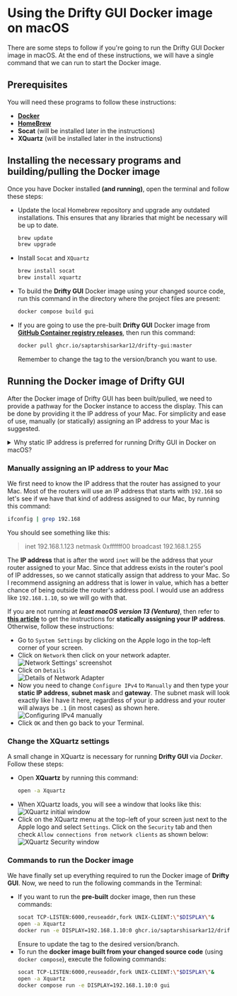 
# Using the Drifty GUI Docker image on macOS

There are some steps to follow if you're going to run the Drifty GUI Docker image in macOS. At the end of these instructions, we will have a single command that we can run to start the Docker image.

## Prerequisites

You will need these programs to follow these instructions:

- [**Docker**](https://docs.docker.com/desktop/install/mac-install)
- [**HomeBrew**](https://brew.sh/)
- **Socat** (will be installed later in the instructions)
- **XQuartz** (will be installed later in the instructions)

## Installing the necessary programs and building/pulling the Docker image

Once you have Docker installed **(and running)**, open the terminal and follow these steps:

- Update the local Homebrew repository and upgrade any outdated installations. This ensures that any libraries that might be necessary will be up to date.
  ```bash
  brew update
  brew upgrade
  ```
- Install `Socat` and `XQuartz`
  ```bash
  brew install socat
  brew install xquartz
  ```
- To build the **Drifty GUI** Docker image using your changed source code, run this command in the directory where the project files are present:
  ```bash
  docker compose build gui
  ```
- If you are going to use the pre-built **Drifty GUI** Docker image from [**GitHub Container registry releases**](https://ghcr.io/saptarshisarkar12/drifty-gui), then run this command:
  ```bash
  docker pull ghcr.io/saptarshisarkar12/drifty-gui:master
  ```
  Remember to change the tag to the version/branch you want to use.

## Running the Docker image of Drifty GUI

After the Docker image of Drifty GUI has been built/pulled, we need to provide a pathway for the Docker instance to access the display. This can be done by providing it the IP address of your Mac. For simplicity and ease of use, manually (or statically) assigning an IP address to your Mac is suggested.

<Callout type="info">

<details>
  <summary>
    Why static IP address is preferred for running Drifty GUI in Docker on
    macOS?
  </summary>
  Now that the image is built/pulled, we need to talk about how the GUI itself
  is going to be shown on your desktop. The only real relevant issue here
  pertains to your local IP address assigned to your network interface card on
  your Mac. You see, in a Linux environment (which macOS is modeled after),
  programs that run in the Terminal do not have direct access to your graphical
  environment (Graphical User Interface), so we are going to have to provide the
  Docker instance with a pathway to access the GUI and that has to be done by
  telling it what your local IP address is. > > On most home networks, the
  typical setup is to have a router where your computer is connected to the LAN
  (Local Area network) side of the router either via Wi-Fi or an Ethernet cable.
  And most people just make that connection, find that they can access the
  Internet and don't look back. > > We, however, need to look back... > >
  Routers use a service called DHCP (Dynamic Host Control Protocol) which uses a
  reserved pool of IP addresses. If any device connects to your network and when
  it is set up to use DHCP (which is always the default), it will send out a
  broadcast packet onto your network asking for an IP address. Your router will
  see that request, then it will take out an IP address from its pool, and it
  will give it to your device so that your device can talk on your network,
  access the Internet, etc. > > DHCP services are also designed to make that
  assigned IP address expire after some time (usually three days). In case a
  device that was on the network is no longer on the network, it can pull that
  IP address back and put it into the pool so that it doesn't run out of IP
  addresses. This means that it is possible your local IP address might change
  in a short period of time. We cannot build a command to run Drifty when your
  IP address is changing because docker needs to send the graphics to a known IP
  address. > > There are usually two generic ways to refer to your local ip
  address in a linux or Windows environment. The first way is to simply use the
  word `localhost` and the second way is to use the default home IP address of
  `127.0.0.1`. Unfortunately, neither of those generics will work in this case,
  so we have to give the command the exact IP address of your Mac. > >{" "}
</details>

</Callout>

### Manually assigning an IP address to your Mac

We first need to know the IP address that the router has assigned to your Mac. Most of the routers will use an IP address that starts with `192.168` so let's see if we have that kind of address assigned to our Mac, by running this command:

```bash
ifconfig | grep 192.168
```

You should see something like this:

> inet 192.168.1.123 netmask 0xffffff00 broadcast 192.168.1.255

The **IP address** that is after the word `inet` will be the address that your router assigned to your Mac. Since that address exists in the router's pool of IP addresses, so we cannot statically assign that address to your Mac. So I recommend assigning an address that is lower in value, which has a better chance of being outside the router's address pool. I would use an address like `192.168.1.10`, so we will go with that.

If you are not running at **_least macOS version 13 (Ventura)_**, then refer to [**this article**](https://www.macinstruct.com/tutorials/how-to-set-a-static-ip-address-on-a-mac/) to get the instructions for **statically assigning your IP address**. Otherwise, follow these instructions:

- Go to `System Settings` by clicking on the Apple logo in the top-left corner of your screen.
- Click on `Network` then click on your network adapter.
  ![Network Settings' screenshot](https://github.com/user-attachments/assets/f2f54273-1bf4-4286-bc56-88991eb4df84)
- Click on `Details`  
  ![Details of Network Adapter](https://github.com/user-attachments/assets/d3a43e3f-616d-4286-a527-d1bc2ecbb207)
- Now you need to change `Configure IPv4` to `Manually` and then type your **static IP address**, **subnet mask** and **gateway**. The subnet mask will look exactly like I have it here, regardless of your ip address and your router will always be `.1` (in most cases) as shown here.  
  ![Configuring IPv4 manually](https://github.com/user-attachments/assets/c7358318-fb90-4554-86c2-6629d7c9476a)
- Click `OK` and then go back to your Terminal.

### Change the XQuartz settings

A small change in XQuartz is necessary for running **Drifty GUI** via _Docker_. Follow these steps:

- Open **XQuartz** by running this command:
  ```bash
  open -a Xquartz
  ```
- When XQuartz loads, you will see a window that looks like this:
  ![XQuartz initial window](https://github.com/user-attachments/assets/762bacba-7770-4590-8396-93c9bc31ace3)
- Click on the XQuartz menu at the top-left of your screen just next to the Apple logo and select `Settings`. Click on the `Security` tab and then check `Allow connections from network clients` as shown below:
  ![XQuartz Security window](https://github.com/user-attachments/assets/43fba116-030e-47bf-b5a1-17d09dd64e31)

### Commands to run the Docker image

We have finally set up everything required to run the Docker image of **Drifty GUI**. Now, we need to run the following commands in the Terminal:

- If you want to run the **pre-built** docker image, then run these commands:
  ```bash
  socat TCP-LISTEN:6000,reuseaddr,fork UNIX-CLIENT:\"$DISPLAY\"&
  open -a Xquartz
  docker run -e DISPLAY=192.168.1.10:0 ghcr.io/saptarshisarkar12/drifty-gui:master
  ```
  Ensure to update the tag to the desired version/branch.
- To run the **docker image built from your changed source code** (using `docker compose`), execute the following commands:
  ```bash
  socat TCP-LISTEN:6000,reuseaddr,fork UNIX-CLIENT:\"$DISPLAY\"&
  open -a Xquartz
  docker compose run -e DISPLAY=192.168.1.10:0 gui
  ```
